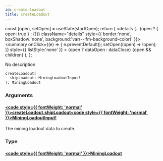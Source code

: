 ```yaml
---
id: create-loadout
title: createLoadout
---
```









  const [open, setOpen] = useState(startOpen);
  return (
    <details {...(open ? { open: true } : {})} className="details" style={{ border:'none', boxShadow:'none', background:'var(--ifm-background-color)' }}>
      <summary
        onClick={(e) => {
          e.preventDefault();
          setOpen((open) => !open);
        }}
        style={{ listStyle:'none' }}
      >
      {open ? dataOpen : dataClose}
      </summary>
      {open && children}
    </details>
  );
};








No description


```graphql
createLoadout(
  shipLoadout: MiningLoadoutInput!
): MiningLoadout
```




### Arguments

#### [<code style={{ fontWeight: 'normal' }}>createLoadout.<b>shipLoadout</b></code>](#)<Bullet />[<code style={{ fontWeight: 'normal' }}><b>MiningLoadoutInput!</b></code>](/api/types/inputs/mining-loadout-input) <Badge class="badge badge--secondary badge--non_null" text="non-null"/> <Badge class="badge badge--secondary " text="input"/> 
The mining loadout data to create.


### Type

#### [<code style={{ fontWeight: 'normal' }}><b>MiningLoadout</b></code>](/api/types/objects/mining-loadout) <Badge class="badge badge--secondary " text="object"/>